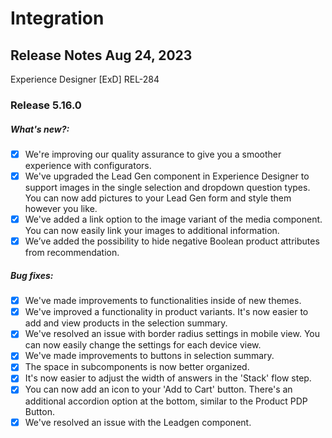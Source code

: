 # Integration

## Release Notes Aug 24, 2023

<CustomParagraph className="body-bigger">
  Experience Designer [ExD] REL-284
</CustomParagraph>

### Release 5.16.0

##### What's new?:

- [x] We're improving our quality assurance to give you a smoother experience with configurators.
- [x] We've upgraded the Lead Gen component in Experience Designer to support images in the single selection and dropdown question types. You can now add pictures to your Lead Gen form and style them however you like.
- [x] We've added a link option to the image variant of the media component. You can now easily link your images to additional information.
- [x] We’ve added the possibility to hide negative Boolean product attributes from recommendation.

##### Bug fixes:

- [x] We've made improvements to functionalities inside of new themes.
- [x] We've improved a functionality in product variants. It's now easier to add and view products in the selection summary.
- [x] We've resolved an issue with border radius settings in mobile view. You can now easily change the settings for each device view.
- [x] We've made improvements to buttons in selection summary.
- [x] The space in subcomponents is now better organized.
- [x] It's now easier to adjust the width of answers in the 'Stack' flow step.
- [x] You can now add an icon to your 'Add to Cart' button. There's an additional accordion option at the bottom, similar to the Product PDP Button.
- [x] We've resolved an issue with the Leadgen component.

